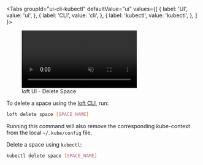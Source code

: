 
<Tabs
  groupId="ui-cli-kubectl"
  defaultValue="ui"
  values={[
    { label: 'UI', value: 'ui', },
    { label: 'CLI', value: 'cli', },
    { label: 'kubectl', value: 'kubectl', },
  ]
}>
<TabItem value="ui">

<figure class="frame">
  <video controls loop autoplay="true" muted>
    <source src="/img/ui/spaces/delete-space.mp4" type="video/mp4" />
  </video>
  <figcaption>loft UI - Delete Space</figcaption>
</figure>

<NoContextCleanupFragment/>

</TabItem>
<TabItem value="cli">

To delete a space using the [loft CLI](#TODO), run:
```bash
loft delete space [SPACE_NAME]
```
Running this command will also remove the corresponding kube-context from the local `~/.kube/config` file.

</TabItem>
<TabItem value="kubectl">

Delete a space using `kubectl`:
```bash
kubectl delete space [SPACE_NAME]
```

<NoContextCleanupFragment/>

</TabItem>
</Tabs>